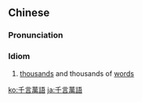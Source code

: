 {{also|千言万语}}
==Chinese==
{{zh-forms|s=千言万语}}

===Pronunciation===
{{zh-pron
|m=qiānyánwànyǔ
|cat=id
}}

===Idiom===
{{zh-idiom}}

# [[thousand]]s and thousands of [[word]]s

[[ko:千言萬語]]
[[ja:千言萬語]]